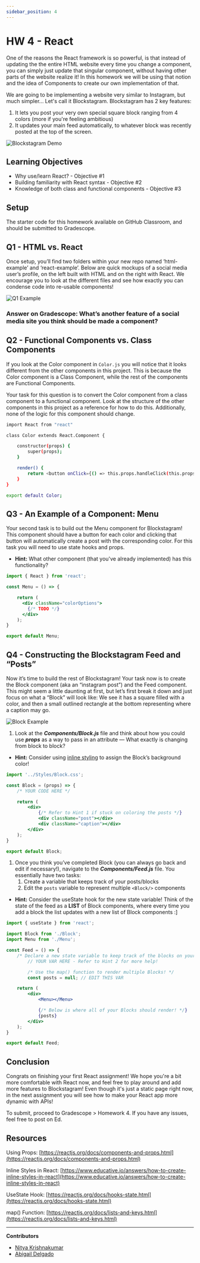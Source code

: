 ```yaml
---
sidebar_position: 4
---
```


# HW 4 - React

One of the reasons the React framework is so powerful, is that instead of updating the the entire HTML website every time you change a component, you can simply just update that singular component, without having other parts of the website realize it! In this homework we will be using that notion and the idea of Components to create our own implementation of that.

We are going to be implementing a website very similar to Instagram, but much simpler... Let's call it Blockstagram. Blockstagram has 2 key features: 

1. It lets you post your very own special square block ranging from 4 colors (more if you're feeling ambitious)
2. It updates your main feed automatically, to whatever block was recently posted at the top of the screen.

![Blockstagram Demo](../assets/Assignment4/demo.gif)

## Learning Objectives

- Why use/learn React? - Objective #1
- Building familiarity with React syntax - Objective #2
- Knowledge of both class and functional components - Objective #3

## Setup

The starter code for this homework available on GitHub Classroom, and should be submitted
to Gradescope.

## Q1 - HTML vs. React

Once setup, you’ll find two folders within your new repo named ‘html-example’ and ‘react-example’. Below are quick mockups of a social media user’s profile, on the left built with HTML and on the right with React. We encourage you to look at the different files and see how exactly you can condense code into re-usable components! 

![Q1 Example](../assets/Assignment4/q1-img.png)

### Answer on Gradescope: What’s another feature of a social media site you think should be made a component?

## Q2 - Functional Components vs. Class Components

If you look at the Color component in `Color.js` you will notice that it looks different from the other components in this project. This is because the Color component is a Class Component, while the rest of the components are Functional Components. 

Your task for this question is to convert the Color component from a class component to a functional component. Look at the structure of the other components in this project as a reference for how to do this. Additionally, none of the logic for this component should change.

```bash
import React from "react"

class Color extends React.Component {

    constructor(props) {
        super(props);
    }

    render() {
        return <button onClick={() => this.props.handleClick(this.props.color)}>Post {this.props.color}</button>
    }
}

export default Color;
```

## Q3 - An Example of a Component: Menu

Your second task is to build out the Menu component for Blockstagram! This component should have a button for each color and clicking that button will automatically create a post with the corresponding color. For this task you will need to use state hooks and props.

- **Hint:**
    What other component (that you've already implemented) has this functionality?
    

```jsx
import { React } from 'react';

const Menu = () => { 

    return (
      <div className="colorOptions">
		{/* TODO */}
      </div>
    );
}

export default Menu;
```

## Q4 - Constructing the Blockstagram Feed and “Posts”

Now it’s time to build the rest of Blockstagram! Your task now is to create the Block component (aka an “instagram post”) and the Feed component. This might seem a little daunting at first, but let’s first break it down and just focus on what a “Block” will look like: We see it has a square filled with a color, and then a small outlined rectangle at the bottom representing where a caption may go.

![Block Example](../assets/Assignment4/block.png)

1. Look at the ***Components/Block.js*** file and think about how you could use ***props*** as a way to pass in an attribute — What exactly is changing from block to block?
- **Hint:**
    Consider using [inline styling](https://www.educative.io/answers/how-to-create-inline-styles-in-react) to assign the Block’s background color!
    

```jsx
import '../Styles/Block.css';

const Block = (props) => {
    /* YOUR CODE HERE */

    return (
        <div>
			{/* Refer to Hint 1 if stuck on coloring the posts */}
            <div className="post"></div>
            <div className="caption"></div>
        </div>
    );
}

export default Block;
```

1. Once you think you’ve completed Block (you can always go back and edit if necessary!), navigate to the ***Components/Feed.js*** file. You essentially have two tasks:
    1. Create a variable that keeps track of your posts/blocks
    2. Edit the `posts` variable to represent multiple `<Block/>` components
- **Hint:** 
    Consider the useState hook for the new state variable! Think of the state of the feed as a **LIST** of Block components, where every time you add a block the list updates with a new list of Block components :]
    

```jsx
import { useState } from 'react';

import Block from './Block';
import Menu from './Menu';

const Feed = () => {
    /* Declare a new state variable to keep track of the blocks on your Blockstagram feed! */
		// YOUR VAR HERE - Refer to Hint 2 for more help!

		/* Use the map() function to render multiple Blocks! */
		const posts = null; // EDIT THIS VAR

    return (
        <div>
            <Menu></Menu>

			{/* Below is where all of your Blocks should render! */}
            {posts}
        </div>
    );
}

export default Feed;
```
## Conclusion

Congrats on finishing your first React assignment! We hope you're a bit more comfortable with React now, and feel free to play around and add more features to Blockstagram!
Even though it's just a static page right now, in the next assignment you will see how to make your React app more dynamic with APIs!

To submit, proceed to Gradescope > Homework 4. If you have any issues, feel free to post on Ed.

## Resources

Using Props: [https://reactjs.org/docs/components-and-props.html](https://reactjs.org/docs/components-and-props.html)

Inline Styles in React: [https://www.educative.io/answers/how-to-create-inline-styles-in-react](https://www.educative.io/answers/how-to-create-inline-styles-in-react)

UseState Hook: [https://reactjs.org/docs/hooks-state.html](https://reactjs.org/docs/hooks-state.html)

map() Function: [https://reactjs.org/docs/lists-and-keys.html](https://reactjs.org/docs/lists-and-keys.html)

---


**Contributors**
- [Nitya Krishnakumar](https://www.linkedin.com/in/nitya-krish/)
- [Abigail Delgado](https://www.linkedin.com/in/abigail-gee-delgado/)